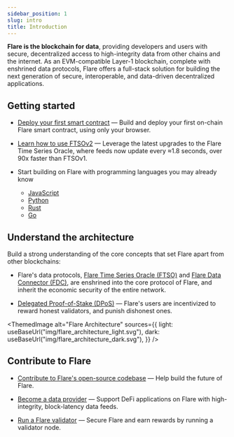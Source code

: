 ```yaml
---
sidebar_position: 1
slug: intro
title: Introduction
---
```



**Flare is the blockchain for data**, providing developers and users with secure, decentralized access to high-integrity data from other chains and the internet. As an EVM-compatible Layer-1 blockchain, complete with enshrined data protocols, Flare offers a full-stack solution for building the next generation of secure, interoperable, and data-driven decentralized applications.

## Getting started

- [Deploy your first smart contract](../guides/deploy-first-contract) — Build and deploy your first on-chain Flare smart contract, using only your browser.

- [Learn how to use FTSOv2](./ftso/overview) — Leverage the latest upgrades to the Flare Time Series Oracle, where feeds now update every ≈1.8 seconds, over 90x faster than FTSOv1.

- Start building on Flare with programming languages you may already know

  - [JavaScript](../guides/flare-for-javascript-developers)
  - [Python](../guides/flare-for-python-developers)
  - [Rust](../guides/flare-for-rust-developers)
  - [Go](../guides/flare-for-go-developers)

## Understand the architecture

Build a strong understanding of the core concepts that set Flare apart from other blockchains:

- Flare's data protocols, [Flare Time Series Oracle (FTSO)](./ftso/overview) and [Flare Data Connector (FDC)](./fdc/overview), are enshrined into the core protocol of Flare, and inherit the economic security of the entire network.

- [Delegated Proof-of-Stake (DPoS)](../guides/flare-dpos-mechanism) — Flare's users are incentivized to reward honest validators, and punish dishonest ones.

<ThemedImage
  alt="Flare Architecture"
  sources={{
    light: useBaseUrl("img/flare_architecture_light.svg"),
    dark: useBaseUrl("img/flare_architecture_dark.svg"),
  }}
/>

## Contribute to Flare

- [Contribute to Flare's open-source codebase](https://github.com/flare-foundation) — Help build the future of Flare.

- [Become a data provider](./run-a-node/ftso-data-provider) — Support DeFi applications on Flare with high-integrity, block-latency data feeds.

- [Run a Flare validator](./run-a-node/validator-node) — Secure Flare and earn rewards by running a validator node.
